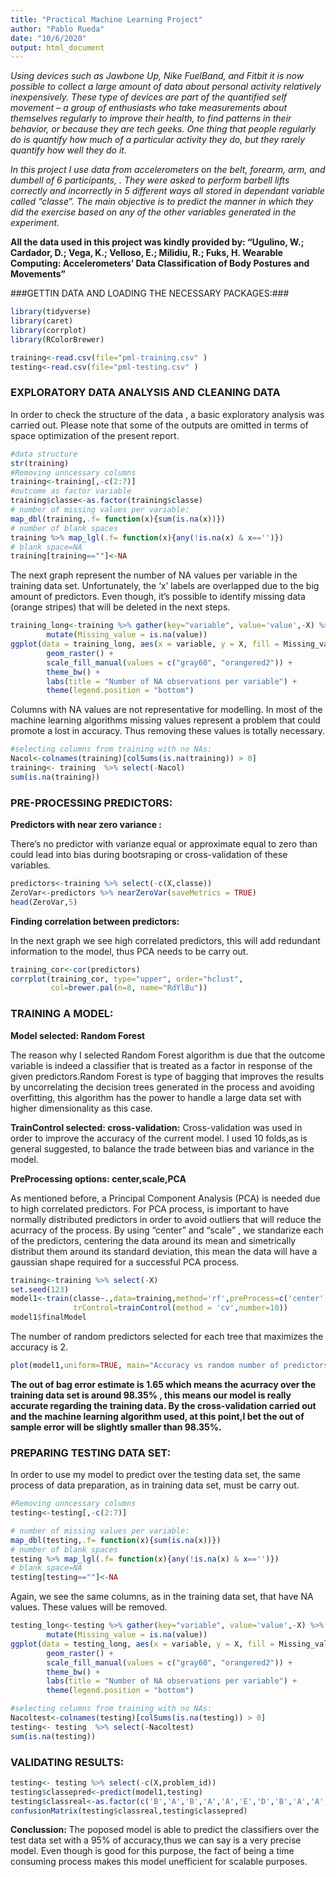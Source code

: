```yaml
---
title: "Practical Machine Learning Project"
author: "Pablo Rueda"
date: "10/6/2020"
output: html_document
---
```


*Using devices such as Jawbone Up, Nike FuelBand, and Fitbit it is now possible to collect a large amount of data about personal activity relatively inexpensively. These type of devices are part of the quantified self movement – a group of enthusiasts who take measurements about themselves regularly to improve their health, to find patterns in their behavior, or because they are tech geeks. One thing that people regularly do is quantify how much of a particular activity they do, but they rarely quantify how well they do it.*

*In this project I use data from accelerometers on the belt, forearm, arm, and dumbell of 6 participants, . They were asked to perform barbell lifts correctly and incorrectly in 5 different ways all stored in dependant variable called "classe". The main objective is to predict the manner in which they did the exercise based on any of the other variables generated in the experiment.*

**All the data used in this project was kindly provided by: "Ugulino, W.; Cardador, D.; Vega, K.; Velloso, E.; Milidiu, R.; Fuks, H. Wearable Computing: Accelerometers' Data Classification of Body Postures and Movements"**


###GETTIN DATA AND LOADING THE NECESSARY PACKAGES:###

```r

library(tidyverse)
library(caret)
library(corrplot)
library(RColorBrewer)

training<-read.csv(file="pml-training.csv" )
testing<-read.csv(file="pml-testing.csv" )
```


### EXPLORATORY DATA ANALYSIS AND CLEANING DATA ##

In order to check the structure of the data , a basic exploratory analysis was carried out.
Please note that some of the outputs are omitted in terms of space optimization of the present
report.

```r
#data structure
str(training)
#Removing unncessary columns
training<-training[,-c(2:7)]
#outcome as factor variable
training$classe<-as.factor(training$classe)
# number of missing values per variable:
map_dbl(training,.f= function(x){sum(is.na(x))})
# number of blank spaces
training %>% map_lgl(.f= function(x){any(!is.na(x) & x=='')})
# blank space=NA
training[training==""]<-NA
```

The next graph represent the number of NA values per variable in the training data set. Unfortunately, the 'x' labels are overlapped due to the big amount of predictors. Even though,
it's possible to identify missing data (orange stripes) that will be deleted in the next steps.


```r
training_long<-training %>% gather(key="variable", value='value',-X) %>% 
        mutate(Missing_value = is.na(value))
ggplot(data = training_long, aes(x = variable, y = X, fill = Missing_value)) +
        geom_raster() +
        scale_fill_manual(values = c("gray60", "orangered2")) +
        theme_bw() +
        labs(title = "Number of NA observations per variable") +
        theme(legend.position = "bottom")
```

Columns with NA values are not representative for modelling. In most of the machine learning algorithms missing values represent a problem that could promote a lost in accuracy. Thus removing these values is totally necessary.

```r
#selecting columns from training with no NAs:
Nacol<-colnames(training)[colSums(is.na(training)) > 0]
training<- training  %>% select(-Nacol)
sum(is.na(training))
```

### PRE-PROCESSING PREDICTORS: ###

**Predictors with near zero variance :**

There's no predictor with varianze equal or approximate equal to zero than could lead into bias during bootsraping or cross-validation of these variables.

```r
predictors<-training %>% select(-c(X,classe))
ZeroVar<-predictors %>% nearZeroVar(saveMetrics = TRUE)
head(ZeroVar,5)
```

**Finding correlation between predictors:**

In the next graph we see high correlated predictors, this will add redundant information to the model, thus PCA needs to be carry out.

```r
training_cor<-cor(predictors)
corrplot(training_cor, type="upper", order="hclust",
         col=brewer.pal(n=8, name="RdYlBu"))
```

### TRAINING A MODEL: ###

**Model selected: Random Forest**

The reason why I selected Random Forest algorithm is due that the outcome variable is indeed a classifier that is treated as a factor in response of the given predictors.Random Forest is type of bagging that improves the results by uncorrelating the decision trees generated in the process and avoiding overfitting, this algorithm  has the power to handle a large data set with higher dimensionality as this case.

**TrainControl selected: cross-validation:**
Cross-validation was used in order to improve the accuracy of the current model. I used 10 folds,as is general suggested, to balance the trade between bias and variance in the model.

**PreProcessing options: center,scale,PCA**

As mentioned before, a Principal Component Analysis (PCA) is needed due to high correlated predictors. For PCA process, is important to have normally distributed predictors in order to avoid outliers that will reduce the acurracy of the process. By using "center" and "scale" , we standarize each of the predictors, centering the data around its mean and simetrically distribut them around its standard deviation, this mean the data will have a gaussian shape required for a successful PCA process.

```r
training<-training %>% select(-X) 
set.seed(123)
model1<-train(classe~.,data=training,method='rf',preProcess=c('center','scale','pca'),
              trControl=trainControl(method = 'cv',number=10))
model1$finalModel
```

The number of random predictors selected for each tree that maximizes the accuracy is 2.

```r
plot(model1,uniform=TRUE, main="Accuracy vs random number of predictors")

```


**The out of bag error estimate is 1.65 which means the acurracy over the training data set is around 98.35% , this means our model is really accurate regarding the training data. By the cross-validation carried out and the machine learning algorithm used, at this point,I bet the out of sample error will be slightly smaller than 98.35%.** 

### PREPARING TESTING DATA SET: ###

In order to use my model to predict over the testing data set, the same process of data preparation, as in training data set, must be carry out. 

```r


#Removing unncessary columns
testing<-testing[,-c(2:7)]

# number of missing values per variable:
map_dbl(testing,.f= function(x){sum(is.na(x))})
# number of blank spaces
testing %>% map_lgl(.f= function(x){any(!is.na(x) & x=='')})
# blank space=NA
testing[testing==""]<-NA
```


Again, we see the same columns, as in the training data set, that have NA values. These values will be removed.

```r
testing_long<-testing %>% gather(key="variable", value='value',-X) %>% 
        mutate(Missing_value = is.na(value))
ggplot(data = testing_long, aes(x = variable, y = X, fill = Missing_value)) +
        geom_raster() +
        scale_fill_manual(values = c("gray60", "orangered2")) +
        theme_bw() +
        labs(title = "Number of NA observations per variable") +
        theme(legend.position = "bottom")
```

```r
#selecting columns from training with no NAs:
Nacoltest<-colnames(testing)[colSums(is.na(testing)) > 0]
testing<- testing  %>% select(-Nacoltest)
sum(is.na(testing))
```

### VALIDATING RESULTS: ###

```r
testing<- testing %>% select(-c(X,problem_id))
testing$classepred<-predict(model1,testing)
testing$classreal<-as.factor(c('B','A','B','A','A','E','D','B','A','A','B','C','B','A','E','E','A','B','B','B'))
confusionMatrix(testing$classreal,testing$classepred)
```

**Conclussion:**
The poposed model is able to predict the classifiers over the test data set with a 95% of accuracy,thus we can say is a very precise model. Even though is good for this purpose, the fact of being a time consuming process makes this model unefficient for scalable purposes. 
